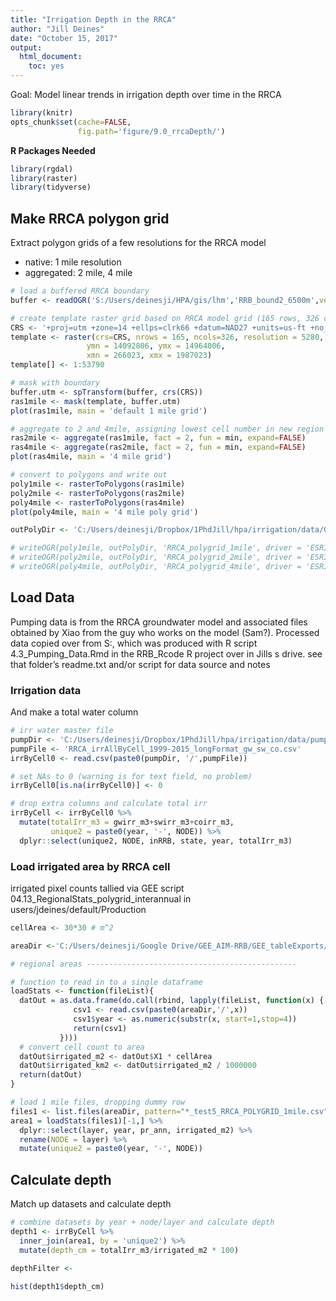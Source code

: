 ```yaml
---
title: "Irrigation Depth in the RRCA"
author: "Jill Deines"
date: "October 15, 2017"
output:
  html_document:
    toc: yes
---
```


Goal: Model linear trends in irrigation depth over time in the RRCA

```r
library(knitr)
opts_chunk$set(cache=FALSE, 
               fig.path='figure/9.0_rrcaDepth/')
```

**R Packages Needed**

```r
library(rgdal)
library(raster)
library(tidyverse)
```

## Make RRCA polygon grid
Extract polygon grids of a few resolutions for the RRCA model

* native: 1 mile resolution
* aggregated: 2 mile, 4 mile


```r
# load a buffered RRCA boundary
buffer <- readOGR('S:/Users/deinesji/HPA/gis/lhm','RRB_bound2_6500m',verbose=F)

# create template raster grid based on RRCA model grid (165 rows, 326 columns)    
CRS <- '+proj=utm +zone=14 +ellps=clrk66 +datum=NAD27 +units=us-ft +no_defs'
template <- raster(crs=CRS, nrows = 165, ncols=326, resolution = 5280,
                 ymn = 14092806, ymx = 14964006, 
                 xmn = 266023, xmx = 1987023)
template[] <- 1:53790 

# mask with boundary 
buffer.utm <- spTransform(buffer, crs(CRS))
ras1mile <- mask(template, buffer.utm)
plot(ras1mile, main = 'default 1 mile grid')

# aggregate to 2 and 4mile, assigning lowest cell number in new region
ras2mile <- aggregate(ras1mile, fact = 2, fun = min, expand=FALSE)
ras4mile <- aggregate(ras2mile, fact = 2, fun = min, expand=FALSE)
plot(ras4mile, main = '4 mile grid')

# convert to polygons and write out
poly1mile <- rasterToPolygons(ras1mile)
poly2mile <- rasterToPolygons(ras2mile)
poly4mile <- rasterToPolygons(ras4mile)
plot(poly4mile, main = '4 mile poly grid')

outPolyDir <- 'C:/Users/deinesji/Dropbox/1PhdJill/hpa/irrigation/data/GIS/kml/FINAL_BOUNDARIES'

# writeOGR(poly1mile, outPolyDir, 'RRCA_polygrid_1mile', driver = 'ESRI Shapefile')
# writeOGR(poly2mile, outPolyDir, 'RRCA_polygrid_2mile', driver = 'ESRI Shapefile')
# writeOGR(poly4mile, outPolyDir, 'RRCA_polygrid_4mile', driver = 'ESRI Shapefile')
```

## Load Data
Pumping data is from the RRCA groundwater model and associated files obtained by Xiao from the guy who works on the model (Sam?). Processed data copied over from S:\Users\deinesji\HPA\gis\Wells\PumpingByGridCell, 
which was produced with R script 4.3_Pumping_Data.Rmd in the RRB_Rcode R project over
in Jills s drive. see that folder's readme.txt and/or script for data source and notes

### Irrigation data
And make a total water column

```r
# irr water master file
pumpDir <- 'C:/Users/deinesji/Dropbox/1PhdJill/hpa/irrigation/data/pumping'
pumpFile <- 'RRCA_irrAllByCell_1999-2015_longFormat_gw_sw_co.csv'
irrByCell0 <- read.csv(paste0(pumpDir, '/',pumpFile))

# set NAs to 0 (warning is for text field, no problem)
irrByCell0[is.na(irrByCell0)] <- 0

# drop extra columns and calculate total irr
irrByCell <- irrByCell0 %>%
  mutate(totalIrr_m3 = gwirr_m3+swirr_m3+coirr_m3,
         unique2 = paste0(year, '-', NODE)) %>%
  dplyr::select(unique2, NODE, inRRB, state, year, totalIrr_m3) 
```

### Load irrigated area by RRCA cell
irrigated pixel counts tallied via GEE script 04.13_RegionalStats_polygrid_interannual in users/jdeines/default/Production

```r
cellArea <- 30*30 # m^2

areaDir <-'C:/Users/deinesji/Google Drive/GEE_AIM-RRB/GEE_tableExports/RRB_test5_regional_county_Stats'

# regional areas -----------------------------------------------

# function to read in to a single dataframe
loadStats <- function(fileList){
  datOut = as.data.frame(do.call(rbind, lapply(fileList, function(x) {
              csv1 <- read.csv(paste0(areaDir,'/',x))
              csv1$year <- as.numeric(substr(x, start=1,stop=4))
              return(csv1)
           })))  
  # convert cell count to area
  datOut$irrigated_m2 <- datOut$X1 * cellArea
  datOut$irrigated_km2 <- datOut$irrigated_m2 / 1000000
  return(datOut)
}

# load 1 mile files, dropping dummy row
files1 <- list.files(areaDir, pattern="*_test5_RRCA_POLYGRID_1mile.csv")
area1 = loadStats(files1)[-1,] %>%
  dplyr::select(layer, year, pr_ann, irrigated_m2) %>%
  rename(NODE = layer) %>%
  mutate(unique2 = paste0(year, '-', NODE))
```

## Calculate depth
Match up datasets and calculate depth

```r
# combine datasets by year + node/layer and calculate depth
depth1 <- irrByCell %>%
  inner_join(area1, by = 'unique2') %>%
  mutate(depth_cm = totalIrr_m3/irrigated_m2 * 100) 

depthFilter <- 

hist(depth1$depth_cm)
```


